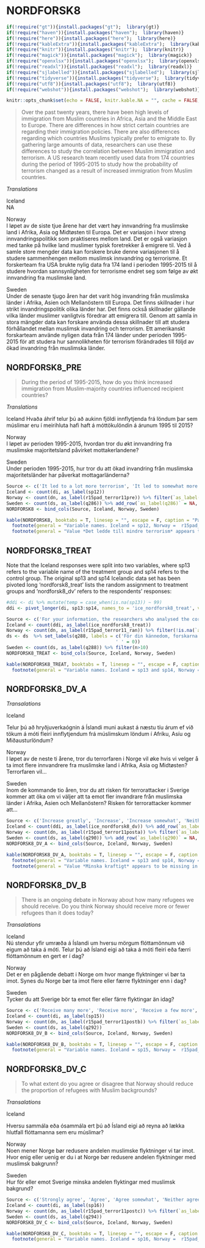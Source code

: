 # NORDFORSK8

```r
if(!require("gt")){install.packages("gt");  library(gt)}
if(!require("haven")){install.packages("haven");  library(haven)}
if(!require("here")){install.packages("here");  library(here)}
if(!require("kableExtra")){install.packages("kableExtra");  library(kableExtra)}
if(!require("knitr")){install.packages("knitr");  library(knitr)}
if(!require("magick")){install.packages("magick");  library(magick)}
if(!require("openxlsx")){install.packages("openxlsx");  library(openxlsx)}
if(!require("readxl")){install.packages("readxl");  library(readxl)}
if(!require("sjlabelled")){install.packages("sjlabelled");  library(sjlabelled)}
if(!require("tidyverse")){install.packages("tidyverse");  library(tidyverse)}
if(!require("utf8")){install.packages("utf8");  library(utf8)}
if(!require("webshot")){install.packages("webshot");  library(webshot)}

knitr::opts_chunk$set(echo = FALSE, knitr.kable.NA = "", cache = FALSE, message = FALSE )
```


> Over the past twenty years, there have been high levels of immigration from Muslim countries in Africa, Asia and the Middle
East to Europe.
There are differences in how strict certain countries are regarding their immigration policies. There are also differences
regarding which countries Muslims typically prefer to emigrate to. By gathering large amounts of data, researchers can use
these differences to study the correlation between Muslim immigration and terrorism.
A US research team recently used data from 174 countries during the period of 1995-2015 to study how the probability of
terrorism changed as a result of increased immigration from Muslim countries.


*Translations*

Iceland  
NA 

Norway  
I løpet av de siste tjue årene har det vært høy innvandring fra muslimske land i Afrika, Asia og Midtøsten til Europa.
Det er variasjon i hvor streng innvandringspolitikk som praktiseres mellom land. Det er også variasjon med tanke på hvilke
land muslimer typisk foretrekker å emigrere til. Ved å samle store mengder data kan forskere bruke denne variasjonen til å
studere sammenhengen mellom muslimsk innvandring og terrorisme.
Et forskerteam fra USA brukte nylig data fra 174 land i perioden 1995-2015 til å studere hvordan sannsynligheten for
terrorisme endret seg som følge av økt innvandring fra muslimske land.

Sweden  
Under de senaste tjugo åren har det varit hög invandring från muslimska länder i Afrika,
Asien och Mellanöstern till Europa.
Det finns skillnader i hur strikt invandringspolitik olika länder har.
Det finns också skillnader gällande vilka länder muslimer vanligtvis föredrar att emigrera till.
Genom att samla in stora mängder data kan forskare använda dessa skillnader till att studera förhållandet mellan muslimsk invandring och terrorism.
Ett amerikanskt forskarteam använde nyligen data från 174 länder under perioden 1995-2015 för att studera hur sannolikheten för terrorism förändrades till följd av ökad invandring från muslimska länder.


## NORDFORSK8_PRE

>  During the period of 1995-2015, how do you think increased immigration from Muslim-majority countries influenced
recipient countries?


*Translations*

Iceland
Hvaða áhrif telur þú að aukinn fjöldi innflytjenda frá löndum þar sem múslimar eru í meirihluta hafi haft á móttökulöndin á árunum 1995 til 2015?

Norway  
I løpet av perioden 1995-2015, hvordan tror du økt innvandring fra muslimske majoritetsland påvirket mottakerlandene?

Sweden  
Under perioden 1995-2015, hur tror du att ökad invandring från muslimska majoritetsländer har
påverkat mottagarländerna?

```r
Source <- c('It led to a lot more terrorism', 'It led to somewhat more terrorism', 'It did not lead to any more or any less terrorism', 'It led to less terrorism', 'It led to a lot less terrorism', NA)
Iceland <- count(di, as_label(sp12))
Norway <- count(dn, as_label(r15pad_terror11pre)) %>% filter(`as_label(r15pad_terror11pre)` != 'Ikke spurt')
Sweden <- count(ds, as_label(q286)) %>% add_row(`as_label(q286)` = NA, n=NA, .before = 5)
NORDFORSK8 <- bind_cols(Source, Iceland, Norway, Sweden)

kable(NORDFORSK8, booktabs = T, linesep = "", escape = F, caption = "Panel variable names and values",  col.names = linebreak(c("Pooled", "Iceland", 'n', "Norway", 'n', "Sweden", 'n'))) %>%
  footnote(general = "Variable names. Iceland = sp12, Norway =  r15pad_terror11pre, Sweden = q286") %>% 
  footnote(general = "Value *Det ledde till mindre terrorism* appears to be missing in the data set. The reason is that no answer was recorded for this value. The respondents did have that response option available when answering the survey.")
```

## NORDFORSK8_TREAT

Note that the Iceland responses were split into two variables, where sp13 refers to the variable name of the treatment group and sp14 refers to the control group.
The original sp13 and sp14 Icelandic data set has been pivoted long 'nordforsk8_treat' lists the random assignment to treatment groups and 'nordforsk8_dv' refers to the respondents' responses:
```r
#ddi <- di %>% mutate(temp = case_when(is.na(sp13)) ~ 99) 
ddi <- pivot_longer(di, sp13:sp14, names_to = 'ice_nordforsk8_treat', values_to = 'ice_nordforsk8_dv', values_drop_na = TRUE)
```

```r

Source <- c('For your information, the researchers who analysed the correlation between immigration from Muslim countries and terrorist attacks in recipient countries, found that increased Muslim immigration had no impact on terrorism in recipient countries.', " ")
Iceland <- count(ddi, as_label(ice_nordforsk8_treat))
Norway <- count(dn, as_label(r15pad_terror11_ran)) %>% filter(!is.na(`as_label(r15pad_terror11_ran)`))
ds <- ds  %>% set_labels(q288, labels = c('För din kännedom, forskarna som analyserade sambandet mellan invandring från muslimska länder och terroristattacker i värdländerna fann ingen påverkan från ökad muslimsk invandring på terrorism i mottagarländerna.' = 1,
                                        ' ' = 0))
Sweden <- count(ds, as_label(q288)) %>% filter(n>10)
NORDFORSK8_TREAT <- bind_cols(Source, Iceland, Norway, Sweden)

kable(NORDFORSK8_TREAT, booktabs = T, linesep = "", escape = F, caption = "Panel variable names and values",  col.names = linebreak(c("Pooled", "Iceland", 'n', "Norway", 'n', "Sweden", 'n'))) %>%
  footnote(general = "Variable names. Iceland = sp13 and sp14, Norway =  r15pad_terror11_ran, Sweden = q286. Note that the Iceland responses were split into two variables, where sp13 refers to the variable name of the treatment group and sp14 refers to the control group.")

```

## NORDFORSK8_DV_A


*Transalations*

Iceland  

Telur þú að hryðjuverkaógnin á Íslandi muni aukast á næstu tíu árum ef við tökum á móti fleiri innflytjendum frá múslimskum löndum í Afríku, Asíu og Miðausturlöndum?

Norway  
I løpet av de neste ti årene, tror du terrorfaren i Norge vil øke hvis vi velger å ta imot flere innvandrere fra muslimske land i Afrika, Asia og Midtøsten? Terrorfaren vil...

Sweden  
Inom de kommande tio åren, tror du att risken för terrorattacker i Sverige kommer att öka om vi väljer att ta emot fler invandrare från muslimska länder i Afrika, Asien och Mellanöstern? Risken för terrorattacker kommer att…

```r

Source <- c('Increase greatly', 'Increase', 'Increase somewhat', 'Neither increase nor decrease', 'Decrease somewhat', 'Decrease', 'Decrease greatly', NA)
Iceland <- count(ddi, as_label(ice_nordforsk8_dv)) %>% add_row(`as_label(ice_nordforsk8_dv)`= NA, n = NA)
Norway <- count(dn, as_label(r15pad_terror11posta)) %>% filter(`as_label(r15pad_terror11posta)` != 'Ikke spurt')
Sweden <- count(ds, as_label(q290)) %>% add_row(`as_label(q290)` = NA, n = NA, .before = 7)
NORDFORSK8_DV_A <- bind_cols(Source, Iceland, Norway, Sweden)

kable(NORDFORSK8_DV_A, booktabs = T, linesep = "", escape = F, caption = "Panel variable names and values",  col.names = linebreak(c("Pooled", "Iceland", 'n', "Norway", 'n', "Sweden", 'n'))) %>%
  footnote(general = "Variable names. Iceland = sp13 and sp14, Norway =  r15pad_terror11posta, Sweden = q290. Note that the Iceland responses were split into two variables, where sp13 refers to the variable name of the treatment group and sp14 refers to the control group.") %>% 
  footnote(general = "Value *Minska kraftigt* appears to be missing in the data set. The reason is that no answer was recorded for this value. The respondents did have that response option available when answering the survey.")

```


## NORDFORSK8_DV_B

>There is an ongoing debate in Norway about how many refugees we should receive. 
Do you think Norway should receive more or fewer refugees than it does today?

*Transalations*

Iceland  
Nú stendur yfir umræða á Íslandi um hversu mörgum flóttamönnum við eigum að taka á móti. Telur þú að Ísland eigi að taka á móti fleiri eða færri flóttamönnum en gert er í dag?

Norway  
Det er en pågående debatt i Norge om hvor mange flyktninger vi bør ta imot. Synes du Norge bør ta imot flere eller færre flyktninger enn i dag?

Sweden  
Tycker du att Sverige bör ta emot fler eller färre flyktingar än idag? 

```r

Source <- c('Receive many more', 'Receive more', 'Receive a few more', 'Neither receive any more nor any less', 'Receive a few less', 'Receive fewer', 'Receive many fewer', NA)
Iceland <- count(di, as_label(sp15))
Norway <- count(dn, as_label(r15pad_terror11postb)) %>% filter(`as_label(r15pad_terror11postb)` != 'Ikke spurt')
Sweden <- count(ds, as_label(q292)) 
NORDFORSK8_DV_B <- bind_cols(Source, Iceland, Norway, Sweden)

kable(NORDFORSK8_DV_B, booktabs = T, linesep = "", escape = F, caption = "Panel variable names and values",  col.names = linebreak(c("Pooled", "Iceland", 'n', "Norway", 'n', "Sweden", 'n'))) %>%
  footnote(general = "Variable names. Iceland = sp15, Norway =  r15pad_terror11postb, Sweden = q292.")
```

## NORDFORSK8_DV_C

> To what extent do you agree or disagree that Norway should reduce the proportion of refugees with Muslim backgrounds?

*Transalations*

Iceland  

Hversu sammála eða ósammála ert þú að Ísland eigi að reyna að lækka hlutfall flóttamanna sem eru múslimar?

Norway  
Noen mener Norge bør redusere andelen muslimske flyktninger vi tar imot.
Hvor enig eller uenig er du i at Norge bør redusere andelen flyktninger med muslimsk bakgrunn?

Sweden  
Hur för eller emot Sverige  minska andelen flyktingar med muslimsk bakgrund?

```r

Source <- c('Strongly agree', 'Agree', 'Agree somewhat', 'Neither agree nor disagree', 'Disagree somewhat', 'Disagree', 'Strongly disagree', NA)
Iceland <- count(di, as_label(sp16))
Norway <- count(dn, as_label(r15pad_terror11postc)) %>% filter(`as_label(r15pad_terror11postc)` != 'Ikke spurt')
Sweden <- count(ds, as_label(q294)) 
NORDFORSK8_DV_C <- bind_cols(Source, Iceland, Norway, Sweden)

kable(NORDFORSK8_DV_C, booktabs = T, linesep = "", escape = F, caption = "Panel variable names and values",  col.names = linebreak(c("Pooled", "Iceland", 'n', "Norway", 'n', "Sweden", 'n'))) %>%
  footnote(general = "Variable names. Iceland = sp16, Norway =  r15pad_terror11postc, Sweden = q294.")
```

